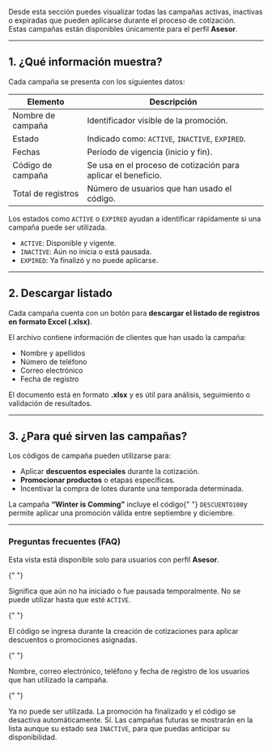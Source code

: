 Desde esta sección puedes visualizar todas las campañas activas, inactivas o expiradas que pueden aplicarse durante el proceso de cotización.  
Estas campañas están disponibles únicamente para el perfil **Asesor**.

---

## 1. ¿Qué información muestra?

Cada campaña se presenta con los siguientes datos:

| Elemento           | Descripción                                                                      |
| ------------------ | -------------------------------------------------------------------------------- |
| Nombre de campaña  | Identificador visible de la promoción.                                           |
| Estado             | Indicado como: <code>ACTIVE</code>, <code>INACTIVE</code>, <code>EXPIRED</code>. |
| Fechas             | Período de vigencia (inicio y fin).                                              |
| Código de campaña  | Se usa en el proceso de cotización para aplicar el beneficio.                    |
| Total de registros | Número de usuarios que han usado el código.                                      |

<Info>
  Los estados como <code>ACTIVE</code> o <code>EXPIRED</code> ayudan a
  identificar rápidamente si una campaña puede ser utilizada.
</Info>

<Card title="Estados posibles" icon="signal">
  <ul>
    <li>
      <code>ACTIVE</code>: Disponible y vigente.
    </li>
    <li>
      <code>INACTIVE</code>: Aún no inicia o está pausada.
    </li>
    <li>
      <code>EXPIRED</code>: Ya finalizó y no puede aplicarse.
    </li>
  </ul>
</Card>

---

## 2. Descargar listado

Cada campaña cuenta con un botón para **descargar el listado de registros en formato Excel (.xlsx)**.

<Note>
  El archivo contiene información de clientes que han usado la campaña:
</Note>

- Nombre y apellidos
- Número de teléfono
- Correo electrónico
- Fecha de registro

<Card title="Formato descargable" icon="file-excel" horizontal={true}>
  El documento está en formato <strong>.xlsx</strong> y es útil para análisis,
  seguimiento o validación de resultados.
</Card>

---

## 3. ¿Para qué sirven las campañas?

Los códigos de campaña pueden utilizarse para:

- Aplicar **descuentos especiales** durante la cotización.
- **Promocionar productos** o etapas específicas.
- Incentivar la compra de lotes durante una temporada determinada.

<Card title="Ejemplo de uso" icon="tag">
  La campaña <strong>“Winter is Comming”</strong> incluye el código{" "}
  <code>DESCUENTO100</code>y permite aplicar una promoción válida entre
  septiembre y diciembre.
</Card>

---

### Preguntas frecuentes (FAQ)

<AccordionGroup type="multiple">
  <Accordion title="¿Quién puede ver estas campañas?">
    Esta vista está disponible solo para usuarios con perfil <strong>Asesor</strong>.
  </Accordion>

{" "}

<Accordion title="¿Qué pasa si una campaña está marcada como 'INACTIVE'?">
  Significa que aún no ha iniciado o fue pausada temporalmente. No se puede
  utilizar hasta que esté <code>ACTIVE</code>.
</Accordion>

{" "}

<Accordion title="¿Dónde uso el código de campaña?">
  El código se ingresa durante la creación de cotizaciones para aplicar
  descuentos o promociones asignadas.
</Accordion>

{" "}

<Accordion title="¿Qué información contiene el archivo descargable?">
  Nombre, correo electrónico, teléfono y fecha de registro de los usuarios que
  han utilizado la campaña.
</Accordion>

{" "}

<Accordion title="¿Qué pasa cuando una campaña está 'EXPIRED'?">
  Ya no puede ser utilizada. La promoción ha finalizado y el código se desactiva
  automáticamente.
</Accordion>

  <Accordion title="¿Se pueden programar futuras campañas?">
    Sí. Las campañas futuras se mostrarán en la lista aunque su estado sea <code>INACTIVE</code>, para que puedas anticipar su disponibilidad.
  </Accordion>
</AccordionGroup>
